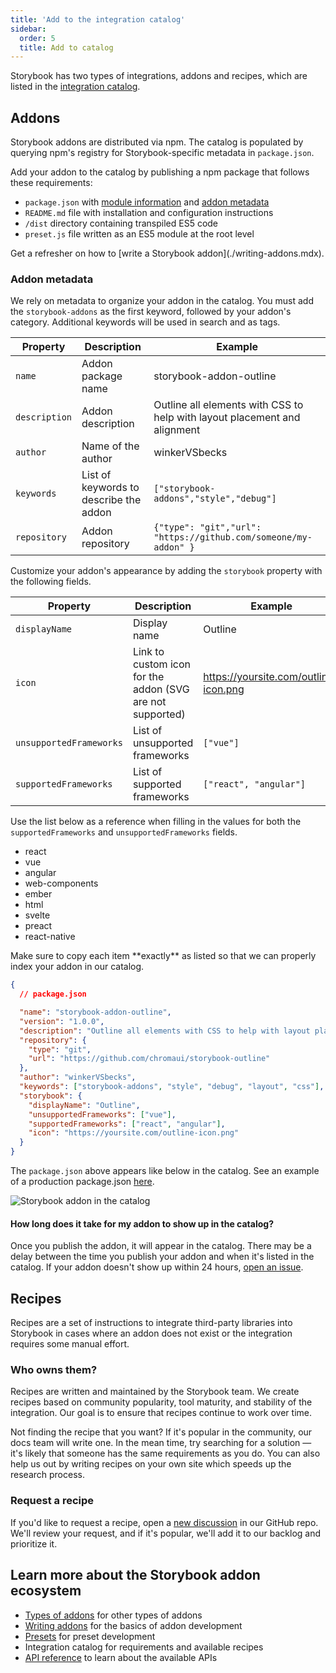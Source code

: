 ```yaml
---
title: 'Add to the integration catalog'
sidebar:
  order: 5
  title: Add to catalog
---
```


Storybook has two types of integrations, addons and recipes, which are listed in the [integration catalog](https://storybook.js.org/integrations/).

## Addons

Storybook addons are distributed via npm. The catalog is populated by querying npm's registry for Storybook-specific metadata in `package.json`.

Add your addon to the catalog by publishing a npm package that follows these requirements:

* `package.json` with [module information](./writing-addons.mdx#get-started) and [addon metadata](#addon-metadata)
* `README.md` file with installation and configuration instructions
* `/dist` directory containing transpiled ES5 code
* `preset.js` file written as an ES5 module at the root level

<Callout variant="info" icon="💡">
  Get a refresher on how to [write a Storybook addon](./writing-addons.mdx).
</Callout>

### Addon metadata

We rely on metadata to organize your addon in the catalog. You must add the <code>storybook-addons</code> as the first keyword, followed by your addon's category. Additional keywords will be used in search and as tags.

| Property      | Description                            | Example                                                                   |
| ------------- | -------------------------------------- | ------------------------------------------------------------------------- |
| `name`        | Addon package name                     | storybook-addon-outline                                                   |
| `description` | Addon description                      | Outline all elements with CSS to help with layout placement and alignment |
| `author`      | Name of the author                     | winkerVSbecks                                                             |
| `keywords`    | List of keywords to describe the addon | `["storybook-addons","style","debug"]`                                    |
| `repository`  | Addon repository                       | `{"type": "git","url": "https://github.com/someone/my-addon" }`           |

Customize your addon's appearance by adding the `storybook` property with the following fields.

| Property                | Description                                               | Example                               |
| ----------------------- | --------------------------------------------------------- | ------------------------------------- |
| `displayName`           | Display name                                              | Outline                               |
| `icon`                  | Link to custom icon for the addon (SVG are not supported) | https://yoursite.com/outline-icon.png |
| `unsupportedFrameworks` | List of unsupported frameworks                            | `["vue"]`                             |
| `supportedFrameworks`   | List of supported frameworks                              | `["react", "angular"]`                |

Use the list below as a reference when filling in the values for both the `supportedFrameworks` and `unsupportedFrameworks` fields.

* react
* vue
* angular
* web-components
* ember
* html
* svelte
* preact
* react-native

<Callout variant="info" icon="💡">
  Make sure to copy each item **exactly** as listed so that we can properly index your addon in our catalog.
</Callout>

```json
{
  // package.json

  "name": "storybook-addon-outline",
  "version": "1.0.0",
  "description": "Outline all elements with CSS to help with layout placement and alignment",
  "repository": {
    "type": "git",
    "url": "https://github.com/chromaui/storybook-outline"
  },
  "author": "winkerVSbecks",
  "keywords": ["storybook-addons", "style", "debug", "layout", "css"],
  "storybook": {
    "displayName": "Outline",
    "unsupportedFrameworks": ["vue"],
    "supportedFrameworks": ["react", "angular"],
    "icon": "https://yoursite.com/outline-icon.png"
  }
}
```

The `package.json` above appears like below in the catalog. See an example of a production package.json [here](https://github.com/chromaui/storybook-outline/blob/main/package.json).

![Storybook addon in the catalog](./addon-display.png)

#### How long does it take for my addon to show up in the catalog?

Once you publish the addon, it will appear in the catalog. There may be a delay between the time you publish your addon and when it's listed in the catalog. If your addon doesn't show up within 24 hours, [open an issue](https://github.com/storybookjs/frontpage/issues).

## Recipes

Recipes are a set of instructions to integrate third-party libraries into Storybook in cases where an addon does not exist or the integration requires some manual effort.

### Who owns them?

Recipes are written and maintained by the Storybook team. We create recipes based on community popularity, tool maturity, and stability of the integration. Our goal is to ensure that recipes continue to work over time.

Not finding the recipe that you want? If it's popular in the community, our docs team will write one. In the mean time, try searching for a solution — it's likely that someone has the same requirements as you do. You can also help us out by writing recipes on your own site which speeds up the research process.

### Request a recipe

If you'd like to request a recipe, open a [new discussion](https://github.com/storybookjs/storybook/discussions/new?category=ideas) in our GitHub repo. We'll review your request, and if it's popular, we'll add it to our backlog and prioritize it.

## Learn more about the Storybook addon ecosystem

* [Types of addons](./addon-types.mdx) for other types of addons
* [Writing addons](./writing-addons.mdx) for the basics of addon development
* [Presets](./writing-presets.mdx) for preset development
* Integration catalog for requirements and available recipes
* [API reference](./addons-api.mdx) to learn about the available APIs
